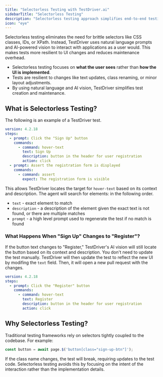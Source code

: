 ```yaml
---
title: "Selectorless Testing with TestDriver.ai"
sidebarTitle: "Selectorless Testing"
description: "Selectorless testing approach simplifies end-to-end testing by using natural language and AI vision."
icon: "eye"
---
```


Selectorless testing eliminates the need for brittle selectors like CSS classes, IDs, or XPath. Instead, TestDriver uses natural language prompts and AI-powered vision to interact with applications as a user would. This makes tests more resilient to UI changes and reduces maintenance overhead.

- Selectorless testing focuses on **what the user sees** rather than **how the UI is implemented**.
- Tests are resilient to changes like text updates, class renaming, or minor layout adjustments.
- By using natural language and AI vision, TestDriver simplifies test creation and maintenance.

## What is Selectorless Testing?

The following is an example of a TestDriver test.

```yaml
version: 4.2.18
steps:
  - prompt: Click the "Sign Up" button
    commands:
      - command: hover-text
        text: Sign Up
        description: button in the header for user registration
        action: click
  - prompt: Assert the registration form is displayed
    commands:
      - command: assert
        expect: The registration form is visible
```

This allows TestDriver locates the target for `hover-text` based on its context and description. The agent will search for elements: in the following order.

- `text` - exact element to match
- `description` - a description of the element given the exact text is not found, or there are multiple matches
- `prompt` - a high level prompt used to regenerate the test if no match is found

### What Happens When "Sign Up" Changes to "Register"?

If the button text changes to "Register," TestDriver's AI vision will still locate the button based on its context and description. You don't need to update the test manually. 
TestDriver will then update the test to reflect the new UI by modifing the `text` field. Then, it will open a new pull request with the changes.

```yaml
version: 4.2.18
steps:
  - prompt: Click the "Register" button
    commands:
      - command: hover-text
        text: Register
        description: button in the header for user registration
        action: click
```
## Why Selectorless Testing?

Traditional testing frameworks rely on selectors tightly coupled to the codebase. 
For example:

```javascript
const button = await page.$('button[class="sign-up-btn"]');
```

If the class name changes, the test will break, requiring updates to the test code. Selectorless testing avoids this by focusing on the intent of the interaction rather than the implementation details.
